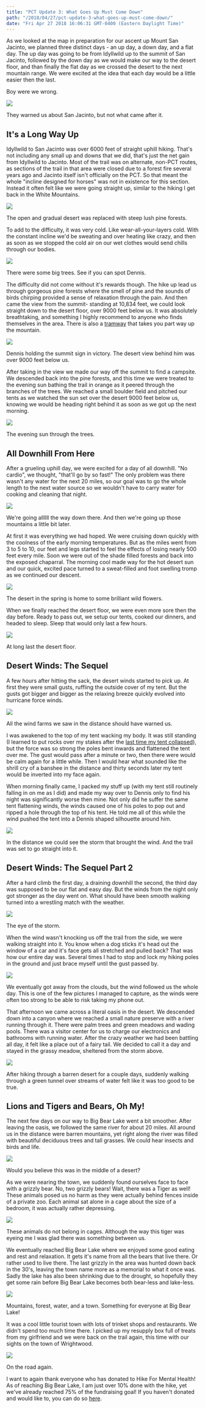 ```yaml
---
title: "PCT Update 3: What Goes Up Must Come Down"
path: "/2018/04/27/pct-update-3-what-goes-up-must-come-down/"
date: "Fri Apr 27 2018 16:06:31 GMT-0400 (Eastern Daylight Time)"
---
```


As we looked at the map in preparation for our ascent up Mount San Jacinto, we planned three distinct days - an up day, a down day, and a flat day. The up day was going to be from Idyllwild up to the summit of San Jacinto, followed by the down day as we would make our way to the desert floor, and than finally the flat day as we crossed the desert to the next mountain range. We were excited at the idea that each day would be a little easier then the last.

Boy were we wrong.

![](http://reconnect.life/wp-content/uploads/2018/04/PSX_20180424_192834-500x375.jpg)

They warned us about San Jacinto, but not what came after it.

## It's a Long Way Up

Idyllwild to San Jacinto was over 6000 feet of straight uphill hiking. That's not including any small up and downs that we did, that's just the net gain from Idyllwild to Jacinto. Most of the trail was on alternate, non-PCT routes, as sections of the trail in that area were closed due to a forest fire several years ago and Jacinto itself isn't officially on the PCT. So that meant the whole "incline designed for horses" was not in existence for this section. Instead it often felt like we were going straight up, similar to the hiking I get back in the White Mountains.

![](http://reconnect.life/wp-content/uploads/2018/04/PSX_20180424_193328-500x375.jpg)

The open and gradual desert was replaced with steep lush pine forests.

To add to the difficulty, it was very cold. Like wear-all-your-layers cold. With the constant incline we'd be sweating and over heating like crazy, and then as soon as we stopped the cold air on our wet clothes would send chills through our bodies.

![](http://reconnect.life/wp-content/uploads/2018/04/PSX_20180424_194152-500x375.jpg)

There were some big trees. See if you can spot Dennis.

The difficulty did not come without it's rewards though. The hike up lead us through gorgeous pine forests where the smell of pine and the sounds of birds chirping provided a sense of relaxation through the pain. And then came the view from the summit- standing at 10,834 feet, we could look straight down to the desert floor, over 9000 feet below us. It was absolutely breathtaking, and something I highly recommend to anyone who finds themselves in the area. There is also a [tramway](https://www.pstramway.com) that takes you part way up the mountain.

![](http://reconnect.life/wp-content/uploads/2018/04/PSX_20180424_194645-375x500.jpg)

Dennis holding the summit sign in victory. The desert view behind him was over 9000 feet below us.

After taking in the view we made our way off the summit to find a campsite. We descended back into the pine forests, and this time we were treated to the evening sun bathing the trail in orange as it peered through the branches of the trees. We reached a small boulder field and pitched our tents as we watched the sun set over the desert 9000 feet below us, knowing we would be heading right behind it as soon as we got up the next morning.

![](http://reconnect.life/wp-content/uploads/2018/04/PSX_20180424_195329-500x375.jpg)

The evening sun through the trees. 

## All Downhill From Here

After a grueling uphill day, we were excited for a day of all downhill. "No cardio", we thought, "that'll go by so fast!" The only problem was there wasn't any water for the next 20 miles, so our goal was to go the whole length to the next water source so we wouldn't have to carry water for cooking and cleaning that night.

![](http://reconnect.life/wp-content/uploads/2018/04/PSX_20180425_195537-500x375.jpg)

We're going allllll the way down there. And then we're going up those mountains a little bit later.

At first it was everything we had hoped. We were cruising down quickly with the coolness of the early morning temperatures. But as the miles went from 3 to 5 to 10, our feet and legs started to feel the effects of losing nearly 500 feet every mile. Soon we were out of the shade filled forests and back into the exposed chaparral. The morning cool made way for the hot desert sun and our quick, excited pace turned to a sweat-filled and foot swelling tromp as we continued our descent.

![](http://reconnect.life/wp-content/uploads/2018/04/PSX_20180425_210653-500x375.jpg)

The desert in the spring is home to some brilliant wild flowers.

When we finally reached the desert floor, we were even more sore then the day before. Ready to pass out, we setup our tents, cooked our dinners, and headed to sleep. Sleep that would only last a few hours.

![](http://reconnect.life/wp-content/uploads/2018/04/PSX_20180425_211403-500x375.jpg)

At long last the desert floor.

## Desert Winds: The Sequel

A few hours after hitting the sack, the desert winds started to pick up. At first they were small gusts, ruffling the outside cover of my tent. But the gusts got bigger and bigger as the relaxing breeze quickly evolved into hurricane force winds.

![](http://reconnect.life/wp-content/uploads/2018/04/PSX_20180425_211906-500x375.jpg)

All the wind farms we saw in the distance should have warned us.

I was awakened to the top of my tent wacking my body. It was still standing (I learned to put rocks over my stakes after the [last time my tent collapsed](http://reconnect.life/2018/04/08/pct-update-1-wind-and-banjos/)), but the force was so strong the poles bent inwards and flattened the tent over me. The gust would pass after a minute or two, then there were would be calm again for a little while. Then I would hear what sounded like the shrill cry of a banshee in the distance and thirty seconds later my tent would be inverted into my face again.

When morning finally came, I packed my stuff up (with my tent still routinely falling in on me as I did) and made my way over to Dennis only to find his night was significantly worse then mine. Not only did he suffer the same tent flattening winds, the winds caused one of his poles to pop out and ripped a hole through the top of his tent. He told me all of this while the wind pushed the tent into a Dennis shaped silhouette around him. 

![](http://reconnect.life/wp-content/uploads/2018/04/PSX_20180425_212558-500x375.jpg)

In the distance we could see the storm that brought the wind. And the trail was set to go straight into it.

## Desert Winds: The Sequel Part 2

After a hard climb the first day, a draining downhill the second, the third day was supposed to be our flat and easy day. But the winds from the night only got stronger as the day went on. What should have been smooth walking turned into a wrestling match with the weather.

![](http://reconnect.life/wp-content/uploads/2018/04/PSX_20180426_193332-500x375.jpg)

The eye of the storm.

When the wind wasn't knocking us off the trail from the side, we were walking straight into it. You know when a dog sticks it's head out the window of a car and it's face gets all stretched and pulled back? That was how our entire day was. Several times I had to stop and lock my hiking poles in the ground and just brace myself until the gust passed by.

![](http://reconnect.life/wp-content/uploads/2018/04/PSX_20180426_193845-500x375.jpg)

We eventually got away from the clouds, but the wind followed us the whole day. This is one of the few pictures I managed to capture, as the winds were often too strong to be able to risk taking my phone out.

That afternoon we came across a literal oasis in the desert. We descended down into a canyon where we reached a small nature preserve with a river running through it. There were palm trees and green meadows and wading pools. There was a visitor center for us to charge our electronics and bathrooms with running water. After the crazy weather we had been battling all day, it felt like a place out of a fairy tail. We decided to call it a day and stayed in the grassy meadow, sheltered from the storm above.

![](http://reconnect.life/wp-content/uploads/2018/04/PSX_20180426_195000-500x375.jpg)

After hiking through a barren desert for a couple days, suddenly walking through a green tunnel over streams of water felt like it was too good to be true.

## Lions and Tigers and Bears, Oh My!

The next few days on our way to Big Bear Lake went a bit smoother. After leaving the oasis, we followed the same river for about 20 miles. All around us in the distance were barren mountains, yet right along the river was filled with beautiful deciduous trees and tall grasses. We could hear insects and birds and life. 

![](http://reconnect.life/wp-content/uploads/2018/04/PSX_20180426_195628-500x375.jpg)

Would you believe this was in the middle of a desert?

As we were nearing the town, we suddenly found ourselves face to face with a grizzly bear. No, two grizzly bears! Wait, there was a Tiger as well! These animals posed us no harm as they were actually behind fences inside of a private zoo. Each animal sat alone in a cage about the size of a bedroom, it was actually rather depressing.

![](http://reconnect.life/wp-content/uploads/2018/04/PSX_20180426_195911-500x375.jpg)

These animals do not belong in cages. Although the way this tiger was eyeing me I was glad there was something between us.

We eventually reached Big Bear Lake where we enjoyed some good eating and rest and relaxation. It gets it's name from all the bears that live there. Or rather used to live there. The last grizzly in the area was hunted down back in the 30's, leaving the town name more as a memorial to what it once was. Sadly the lake has also been shrinking due to the drought, so hopefully they get some rain before Big Bear Lake becomes both bear-less and lake-less.

![](http://reconnect.life/wp-content/uploads/2018/04/PSX_20180426_200438-500x375.jpg)

Mountains, forest, water, and a town. Something for everyone at Big Bear Lake!

It was a cool little tourist town with lots of trinket shops and restaurants. We didn't spend too much time there. I picked up my resupply box full of treats from my girlfriend and we were back on the trail again, this time with our sights on the town of Wrightwood.

![](http://reconnect.life/wp-content/uploads/2018/04/PSX_20180426_201400-500x375.jpg)

On the road again.

I want to again thank everyone who has donated to Hike For Mental Health! As of reaching Big Bear Lake, I am just over 10% done with the hike, yet we've already reached 75% of the fundraising goal! If you haven't donated and would like to, you can do so [here](https://secure.hikeformentalhealth.org/np/clients/hike/campaign.jsp?campaign=102&fundraiser=8262&).

